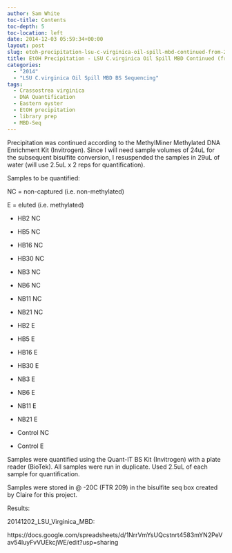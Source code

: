 ```yaml
---
author: Sam White
toc-title: Contents
toc-depth: 5
toc-location: left
date: 2014-12-03 05:59:34+00:00
layout: post
slug: etoh-precipitation-lsu-c-virginica-oil-spill-mbd-continued-from-20141126
title: EtOH Precipitation - LSU C.virginica Oil Spill MBD Continued (from 20141126)
categories:
  - "2014"
  - "LSU C.virginica Oil Spill MBD BS Sequencing"
tags:
  - Crassostrea virginica
  - DNA Quantification
  - Eastern oyster
  - EtOH precipitation
  - library prep
  - MBD-Seq
---
```


Precipitation was continued according to the MethylMiner Methylated DNA Enrichment Kit (Invitrogen). Since I will need sample volumes of 24uL for the subsequent bisulfite conversion, I resuspended the samples in 29uL of water (will use 2.5uL x 2 reps for quantification).

Samples to be quantified:

NC = non-captured (i.e. non-methylated)

E = eluted (i.e. methylated)




    
  * HB2 NC

    
  * HB5 NC

    
  * HB16 NC

    
  * HB30 NC

    
  * NB3 NC

    
  * NB6 NC

    
  * NB11 NC

    
  * NB21 NC

    
  * HB2 E

    
  * HB5 E

    
  * HB16 E

    
  * HB30 E

    
  * NB3 E

    
  * NB6 E

    
  * NB11 E

    
  * NB21 E

    
  * Control NC

    
  * Control E



Samples were quantified using the Quant-IT BS Kit (Invitrogen) with a plate reader (BioTek). All samples were run in duplicate. Used 2.5uL of each sample for quantification.

Samples were stored in @ -20C (FTR 209) in the bisulfite seq box created by Claire for this project.

Results:

20141202_LSU_Virginica_MBD:

https://docs.google.com/spreadsheets/d/1NrrVmYsUQcstnrt4583mYN2PeVav54luyFvVUEkcjWE/edit?usp=sharing
